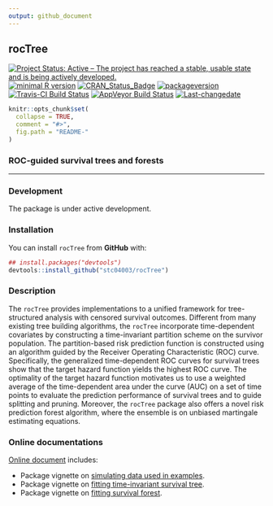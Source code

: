 ```yaml
---
output: github_document
---
```


**rocTree**
---

[![Project Status: Active – The project has reached a stable, usable state and is being actively developed.](http://www.repostatus.org/badges/latest/active.svg)](http://www.repostatus.org/#active)
[![minimal R version](https://img.shields.io/badge/R%3E%3D-3.4.0-6666ff.svg)](https://cran.r-project.org/)
[![CRAN_Status_Badge](http://www.r-pkg.org/badges/version/rocTree)](https://cran.r-project.org/package=rocTree)
[![packageversion](https://img.shields.io/badge/Package%20version-0.99.9-orange.svg?style=flat-square)](commits/master)
[![Travis-CI Build Status](https://travis-ci.org/stc04003/rocTree.svg?branch=master)](https://travis-ci.org/stc04003/rocTree)
[![AppVeyor Build Status](https://ci.appveyor.com/api/projects/status/github/stc04003/rocTree?branch=master&svg=true)](https://ci.appveyor.com/project/stc04003/rocTree)
[![Last-changedate](https://img.shields.io/badge/last%20change-`r gsub('-', '--', Sys.Date())`-yellowgreen.svg)](/commits/master)

<!-- README.md is generated from README.Rmd. Please edit that file -->

```r
knitr::opts_chunk$set(
  collapse = TRUE,
  comment = "#>",
  fig.path = "README-"
)
```

### ROC-guided survival trees and forests
***

### Development

The package is under active development.

### Installation

You can install `rocTree` from **GitHub** with:

```r
## install.packages("devtools")
devtools::install_github("stc04003/rocTree")
```

### Description
The `rocTree` provides implementations to a unified framework for tree-structured analysis with censored survival outcomes. 
Different from many existing tree building algorithms, the `rocTree` incorporate time-dependent covariates by constructing 
a time-invariant partition scheme on the survivor population. The partition-based risk prediction function is constructed 
using an algorithm guided by the Receiver Operating Characteristic (ROC) curve. 
Specifically, the generalized time-dependent ROC curves for survival trees show that the target hazard function yields the highest ROC curve. 
The optimality of the target hazard function motivates us to use a weighted
average of the time-dependent area under the curve (AUC) on a set of time points to
evaluate the prediction performance of survival trees and to guide splitting and pruning.
Moreover, the `rocTree` package also offers a novel risk prediction forest algorithm, where the ensemble is on unbiased
martingale estimating equations. 

### Online documentations
[Online document](https://www.sychiou.com/rocTree/index.html) includes:

* Package vignette on [simulating data used in examples](https://www.sychiou.com/rocTree/articles/rocTree-sim.html).
* Package vignette on [fitting time-invariant survival tree](https://www.sychiou.com/rocTree/articles/rocTree-tree.html).
* Package vignette on [fitting survival forest](https://www.sychiou.com/rocTree/articles/rocTree-forest.html).